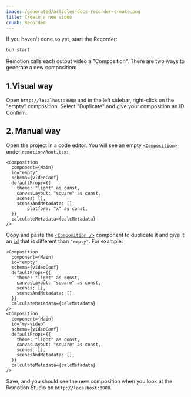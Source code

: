 ```yaml
---
image: /generated/articles-docs-recorder-create.png
title: Create a new video
crumb: Recorder
---
```


If you haven't done so yet, start the Recorder:

```bash
bun start
```

Remotion calls each output video a "Composition". There are two ways to generate a new composition:

## 1.Visual way

Open `http://localhost:3000` and in the left sidebar, right-click on the "empty" composition. Select "Duplicate" and give your composition an ID. Confirm.

## 2. Manual way

Open the project in a code editor. You will see an empty [`<Composition>`](/docs/terminology/composition) under `remotion/Root.tsx`:

```tsx
<Composition
  component={Main}
  id="empty"
  schema={videoConf}
  defaultProps={{
    theme: "light" as const,
    canvasLayout: "square" as const,
    scenes: [],
    scenesAndMetadata: [],
		platform: "x" as const,
  }}
  calculateMetadata={calcMetadata}
/>
```

Copy and paste the [`<Composition />`](/docs/composition) component to duplicate it and give it an [`id`](/docs/terminology/composition#composition-id) that is different than `"empty"`. For example:

```tsx title="remotion/Root.tsx"
<Composition
  component={Main}
  id="empty"
  schema={videoConf}
  defaultProps={{
    theme: "light" as const,
    canvasLayout: "square" as const,
    scenes: [],
    scenesAndMetadata: [],
  }}
  calculateMetadata={calcMetadata}
/>
<Composition
  component={Main}
  id="my-video"
  schema={videoConf}
  defaultProps={{
    theme: "light" as const,
    canvasLayout: "square" as const,
    scenes: [],
    scenesAndMetadata: [],
  }}
  calculateMetadata={calcMetadata}
/>
```

Save, and you should see the new composition when you look at the Remotion Studio on `http://localhost:3000`.